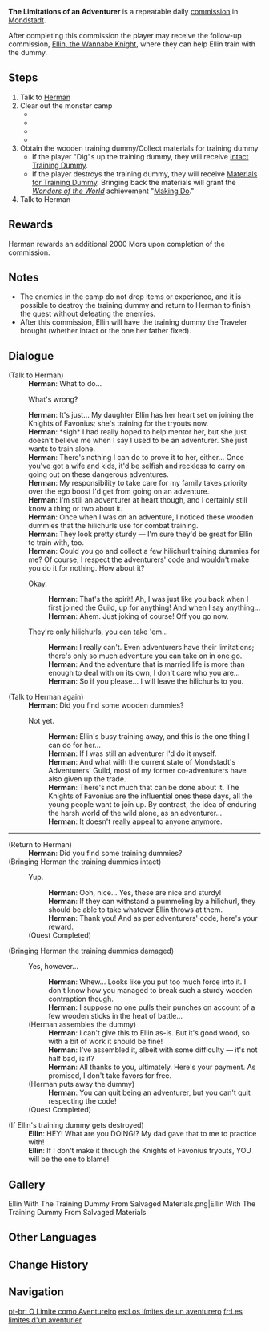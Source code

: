 {{Quest Infobox
|id            = 20062
|type          = Commission
|summary       = [[Herman]] wants to retrieve an [[Intact Training Dummy]] for his daughter [[Ellin]]. Because he is no longer an adventurer, he asks the player to retrieve a dummy, after which he gives his thanks.
|startLocation = [[City of Mondstadt|Mondstadt]], [[Mondstadt]]
|characters    = Ellin; Herman; Traveler
|region        = Mondstadt
|npc           = Herman
|next          = Ellin, the Wannabe Knight
|other         = 
*Grants the achievement [[Making Do]] if you give Herman the damaged dummy.
*AR-Dependent Rewards
*Additional Rewards:
{{Card|Mora|2,000}}
}}

'''The Limitations of an Adventurer''' is a repeatable daily [[commission]] in [[Mondstadt]].

After completing this commission the player may receive the follow-up commission, [[Ellin, the Wannabe Knight]], where they can help Ellin train with the dummy.

==Steps==
# Talk to [[Herman]]
# Clear out the monster camp
#* {{Enemy|Hilichurl Fighter|x=2}}
#* {{Enemy|Wooden Shield Hilichurl Guard|x=1}}
#* {{Enemy|Hydro Samachurl|x=1}}
#* {{Enemy|Blazing Axe Mitachurl|x=1}}
# Obtain the wooden training dummy/Collect materials for training dummy
#* If the player "Dig"s up the training dummy, they will receive [[Intact Training Dummy]].
#* If the player destroys the training dummy, they will receive [[Materials for Training Dummy]]. Bringing back the materials will grant the ''[[Wonders of the World]]'' achievement "[[Making Do]]."
# Talk to Herman

==Rewards==
{{Commission Rewards|low}}

Herman rewards an additional 2000 Mora upon completion of the commission.

==Notes==
* The enemies in the camp do not drop items or experience, and it is possible to destroy the training dummy and return to Herman to finish the quest without defeating the enemies.
* After this commission, Ellin will have the training dummy the Traveler brought (whether intact or the one her father fixed).

==Dialogue==
{{Quest Description|Herman seems to be troubled...}}
{{Dialogue start}}
;(Talk to Herman)
:'''Herman''': What to do...
:{{DIcon}} What's wrong?
:'''Herman''': It's just... My daughter Ellin has her heart set on joining the Knights of Favonius; she's training for the tryouts now.
:'''Herman''': *sigh* I had really hoped to help mentor her, but she just doesn't believe me when I say I used to be an adventurer. She just wants to train alone.
:'''Herman''': There's nothing I can do to prove it to her, either... Once you've got a wife and kids, it'd be selfish and reckless to carry on going out on these dangerous adventures.
:'''Herman''': My responsibility to take care for my family takes priority over the ego boost I'd get from going on an adventure.
:'''Herman''': I'm still an adventurer at heart though, and I certainly still know a thing or two about it.
:'''Herman''': Once when I was on an adventure, I noticed these wooden dummies that the hilichurls use for combat training.
:'''Herman''': They look pretty sturdy &mdash; I'm sure they'd be great for Ellin to train with, too.
:'''Herman''': Could you go and collect a few hilichurl training dummies for me? Of course, I respect the adventurers' code and wouldn't make you do it for nothing. How about it?
:{{DIcon}} Okay.
::'''Herman''': That's the spirit! Ah, I was just like you back when I first joined the Guild, up for anything! And when I say anything...
::'''Herman''': Ahem. Just joking of course! Off you go now.
:{{DIcon}} They're only hilichurls, you can take 'em...
::'''Herman''': I really can't. Even adventurers have their limitations; there's only so much adventure you can take on in one go.
::'''Herman''': And the adventure that is married life is more than enough to deal with on its own, I don't care who you are...
::'''Herman''': So if you please... I will leave the hilichurls to you.

;(Talk to Herman again)
:'''Herman''': Did you find some wooden dummies?
:{{DIcon}} Not yet.
::'''Herman''': Ellin's busy training away, and this is the one thing I can do for her...
::'''Herman''': If I was still an adventurer I'd do it myself.
::'''Herman''': And what with the current state of Mondstadt's Adventurers' Guild, most of my former co-adventurers have also given up the trade.
::'''Herman''': There's not much that can be done about it. The Knights of Favonius are the influential ones these days, all the young people want to join up. By contrast, the idea of enduring the harsh world of the wild alone, as an adventurer...
::'''Herman''': It doesn't really appeal to anyone anymore.

----
;(Return to Herman)
:'''Herman''': Did you find some training dummies?
;(Bringing Herman the training dummies intact)
:{{DIcon}} Yup.
::'''Herman''': Ooh, nice... Yes, these are nice and sturdy!
::'''Herman''': If they can withstand a pummeling by a hilichurl, they should be able to take whatever Ellin throws at them.
::'''Herman''': Thank you! And as per adventurers' code, here's your reward.
:;(Quest Completed)
;(Bringing Herman the training dummies damaged)
:{{DIcon}} Yes, however...
::'''Herman''': Whew... Looks like you put too much force into it. I don't know how you managed to break such a sturdy wooden contraption though.
::'''Herman''': I suppose no one pulls their punches on account of a few wooden sticks in the heat of battle...
:;(Herman assembles the dummy)
::'''Herman''': I can't give this to Ellin as-is. But it's good wood, so with a bit of work it should be fine!
::'''Herman''': I've assembled it, albeit with some difficulty &mdash; it's not half bad, is it?
::'''Herman''': All thanks to you, ultimately. Here's your payment. As promised, I don't take favors for free.
:;(Herman puts away the dummy)
::'''Herman''': You can quit being an adventurer, but you can't quit respecting the code!
:;(Quest Completed)

;(If Ellin's training dummy gets destroyed)
:'''Ellin''': HEY! What are you DOING!? My dad gave that to me to practice with!
:'''Ellin''': If I don't make it through the Knights of Favonius tryouts, YOU will be the one to blame!
{{Dialogue end}}

==Gallery==
<gallery hideaddbutton="true" captionalign="center">
Ellin With The Training Dummy From Salvaged Materials.png|Ellin With The Training Dummy From Salvaged Materials

</gallery>

==Other Languages==
{{Other Languages
|en      = The Limitations of an Adventurer
|zhs     = 「冒险家」的能力极限
|zhs_rm  = "Màoxiǎnjiā" de Nénglì Jíxiàn
|zht     = 「冒險家」的能力極限
|zht_rm  = "Màoxiǎnjiā" de Nénglì Jíxiàn
|zh_tl   = The Limitations of an "Adventurer"'s Capabilities
|ja      = 「冒険者」の極限
|ja_rm   = "Boukensha" no Kyokugen
|ja_tl   = The Limitations of an "Adventurer"
|ko      = 「모험가」의 한계
|ko_rm   = "Moheomga"-ui Hangye
|ko_tl   = The Limitations of an "Adventurer"
|es      = Los límites de un aventurero
|es_tl   = 
|fr      = Les limites d'un aventurier
|fr_tl   = The Limits of an Adventurer
|ru      = Предел искателя приключений
|ru_tl   = 
|th      = ขีดจำกัดของนักผจญภัย
|th_rm   = 
|th_tl   = The Limits of an Adventurer
|vi      = Năng lực của Nhà Mạo Hiểm
|vi_tl   = 
|de      = Die Grenzen eines Abenteurers
|de_tl   = The Limitations of an Adventurer
|id      = Batas Kemampuan Petualang
|id_tl   = Adventurer's Ability Limit
|pt      = O Limite como Aventureiro
|pt_tl   = The Limit as Adventurer
}}

==Change History==
{{Change History|1.0}}

==Navigation==
{{Commission Navbox|Mondstadt|In Series}}
[[pt-br: O Limite como Aventureiro]]
[[es:Los límites de un aventurero]]
[[fr:Les limites d'un aventurier]]